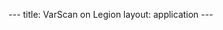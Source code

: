 ---
title: VarScan on Legion
layout: application
---
{{Applications

|name=VarScan
|platform=Legion
|version=2.3.9
|short=VarScan is a platform-independent mutation caller for targeted, exome, and whole-genome resequencing data generated on Illumina, SOLiD, Life/PGM, Roche/454, and similar instruments. 
|about=VarScan is a platform-independent mutation caller for targeted, exome, and whole-genome resequencing data generated on Illumina, SOLiD, Life/PGM, Roche/454, and similar instruments. 

|link1=[http://varscan.sourceforge.net/ VarScan website]

==Running VarScan==

Load the VarScan module:

<code>
 module load varscan/2.3.9
</code>

Then to run VarScan, you should either prefix the .jar you want to run with <code>$VARSCANPATH</code>:

<code>
 java -Xmx2g -jar $VARSCANPATH/VarScan.v2.3.9.jar OPTION1=value1 OPTION2=value2...
</code>

Or we provide wrappers, so you can run it this way instead:

<code>
 varscan OPTION1=value1 OPTION2=value2...
</code>

}}